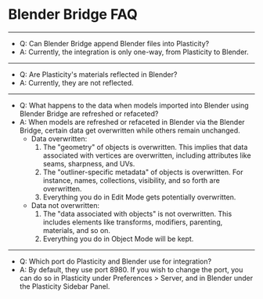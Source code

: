 # Blender Bridge FAQ

----
- Q: Can Blender Bridge append Blender files into Plasticity?
- A: Currently, the integration is only one-way, from Plasticity to Blender.
----
- Q: Are Plasticity's materials reflected in Blender?
- A: Currently, they are not reflected.
----
- Q: What happens to the data when models imported into Blender using Blender Bridge are refreshed or refaceted?
- A: When models are refreshed or refaceted in Blender via the Blender Bridge, certain data get overwritten while others remain unchanged.
    - Data overwritten:
        1. The "geometry" of objects is overwritten. This implies that data associated with vertices are overwritten, including attributes like seams, sharpness, and UVs.
        2. The "outliner-specific metadata" of objects is overwritten. For instance, names, collections, visibility, and so forth are overwritten.
        3. Everything you do in Edit Mode gets potentially overwritten.
    - Data not overwritten:
        1. The "data associated with objects" is not overwritten. This includes elements like transforms, modifiers, parenting, materials, and so on.
        2. Everything you do in Object Mode will be kept.
----
- Q: Which port do Plasticity and Blender use for integration?
- A: By default, they use port 8980. If you wish to change the port, you can do so in Plasticity under Preferences > Server, and in Blender under the Plasticity Sidebar Panel.



